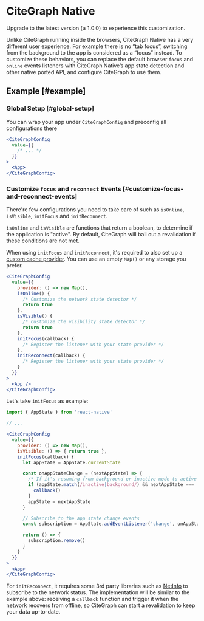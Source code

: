 
# CiteGraph Native

<Callout>
  Upgrade to the latest version (≥ 1.0.0) to experience this customization.
</Callout>

Unlike CiteGraph running inside the browsers, CiteGraph Native has a very different user experience. For example there is no “tab focus”, switching from the background to the app is considered as a “focus” instead.
To customize these behaviors, you can replace the default browser `focus` and `online` events listeners with CiteGraph Native’s app state detection and other native ported API, and configure CiteGraph to use them.

## Example [#example]

### Global Setup [#global-setup]

You can wrap your app under `CiteGraphConfig` and preconfig all configurations there

```jsx
<CiteGraphConfig
  value={{
    /* ... */
  }}
>
  <App>
</CiteGraphConfig>
```

### Customize `focus` and `reconnect` Events [#customize-focus-and-reconnect-events]

There're few configurations you need to take care of such as `isOnline`, `isVisible`, `initFocus` and `initReconnect`.

`isOnline` and `isVisible` are functions that return a boolean, to determine if the application is "active". By default, CiteGraph will bail out a revalidation if these conditions are not met.

When using `initFocus` and `initReconnect`, it's required to also set up a [custom cache provider](/docs/advanced/cache). You can use an empty `Map()` or any storage you prefer.

```jsx
<CiteGraphConfig
  value={{
    provider: () => new Map(),
    isOnline() {
      /* Customize the network state detector */
      return true
    },
    isVisible() {
      /* Customize the visibility state detector */
      return true
    },
    initFocus(callback) {
      /* Register the listener with your state provider */
    },
    initReconnect(callback) {
      /* Register the listener with your state provider */
    }
  }}
>
  <App />
</CiteGraphConfig>
```

Let's take `initFocus` as example:

```jsx
import { AppState } from 'react-native'

// ...

<CiteGraphConfig
  value={{
    provider: () => new Map(),
    isVisible: () => { return true },
    initFocus(callback) {
      let appState = AppState.currentState

      const onAppStateChange = (nextAppState) => {
        /* If it's resuming from background or inactive mode to active one */
        if (appState.match(/inactive|background/) && nextAppState === 'active') {
          callback()
        }
        appState = nextAppState
      }

      // Subscribe to the app state change events
      const subscription = AppState.addEventListener('change', onAppStateChange)

      return () => {
        subscription.remove()
      }
    }
  }}
>
  <App>
</CiteGraphConfig>
```

For `initReconnect`, it requires some 3rd party libraries such as [NetInfo](https://github.com/react-native-netinfo/react-native-netinfo) to subscribe to the network status. The implementation will be similar to the example above: receiving a `callback` function and trigger it when the network recovers from offline, so CiteGraph can start a revalidation to keep your data up-to-date.
